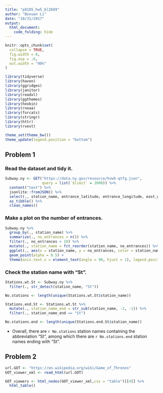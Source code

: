 ```yaml
---
title: "p8105_hw5_bl2689"
author: "Boxuan Li"
date: "10/31/2017"
output: 
  html_document:
    code_folding: hide
---
```


```r
knitr::opts_chunk$set(
  collapse = TRUE,
  fig.width = 8,
  fig.asp = .6,
  out.width = "90%"
)

library(tidyverse)
library(haven)
library(ggridges)
library(janitor)
library(readxl)
library(ggthemes)
library(hexbin)
library(rnoaa)
library(forcats)
library(stringr)
library(httr)
library(rvest)

theme_set(theme_bw())
theme_update(legend.position = "bottom")
```

## Problem 1

### Read the dataset and tidy it.
```r
Subway.ny <- GET("https://data.ny.gov/resource/hvwh-qtfg.json", 
                 query = list(`$limit` = 2000)) %>% 
  content("text") %>%
  jsonlite::fromJSON() %>%
  select(., station_name, entrance_latitude, entrance_longitude, east_west_street, north_south_street, corner) %>%
  as_tibble() %>%
  clean_names()
```

### Make a plot on the number of entrances.
```r
Subway.ny %>%
  group_by(., station_name) %>%
  summarize(., no_entrances = n()) %>%
  filter(., no_entrances > 10) %>%
  mutate(., station_name = fct_reorder(station_name, no_entrances)) %>%
  ggplot(., aes(x = station_name, y = no_entrances, color = station_name)) +
  geom_point(alpha = 0.5) +
  theme(axis.text.x = element_text(angle = 90, hjust = 1), legend.position='none')
```

### Check the station name with "St".
```r
Stations.wt.St <- Subway.ny %>%
  filter(., str_detect(station_name, "St"))

No.stations <- length(unique(Stations.wt.St$station_name))

Stations.end.St <- Stations.wt.St %>%
  mutate(., station_name_end = str_sub(station_name, -2, -1)) %>%
  filter(., station_name_end == "St")

No.stations.end <- length(unique(Stations.end.St$station_name))
```

* Overall, there are `r No.stations` station names containing the abbreviation “St”, among which there are `r No.stations.end` station names ending with "St".

## Problem 2
```r
url.GOT <- "https://en.wikipedia.org/wiki/Game_of_Thrones"
GOT_viewer_xml <- read_html(url.GOT)

GOT_viewers <- html_nodes(GOT_viewer_xml,css = "table")[[4]] %>%
  html_table()

```
